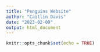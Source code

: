 ```yaml
---
title: "Penguins Website"
author: "Caitlin Davis"
date: "2023-02-09"
output: html_document
---
```


```r
knitr::opts_chunk$set(echo = TRUE)
```
